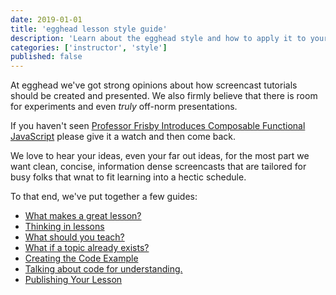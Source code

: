 ```yaml
---
date: 2019-01-01
title: 'egghead lesson style guide'
description: 'Learn about the egghead style and how to apply it to your own content.'
categories: ['instructor', 'style']
published: false
---
```


At egghead we've got strong opinions about how screencast tutorials should be created and presented. We also firmly believe that there is room for experiments and even _truly_ off-norm presentations.

If you haven't seen [Professor Frisby Introduces Composable Functional JavaScript](https://egghead.io/courses/professor-frisby-introduces-composable-functional-javascript) please give it a watch and then come back.

We love to hear your ideas, even your far out ideas, for the most part we want clean, concise, information dense screencasts that are tailored for busy folks that wnat to fit learning into a hectic schedule.

To that end, we've put together a few guides:

- [What makes a great lesson?](/instructor/style-guide/great-lessons)
- [Thinking in lessons](/instructor/style-guide/thinking-in-lessons)
- [What should you teach?](/instructor/style-guide/what-to-teach)
- [What if a topic already exists?](/instructor/style-guide/lesson-already-exists)
- [Creating the Code Example](/instructor/style-guide/create-the-example-code)
- [Talking about code for understanding.](/instructor/style-guide/talking-about-code)
- [Publishing Your Lesson](/instructor/style-guide/publishing-your-lesson)


